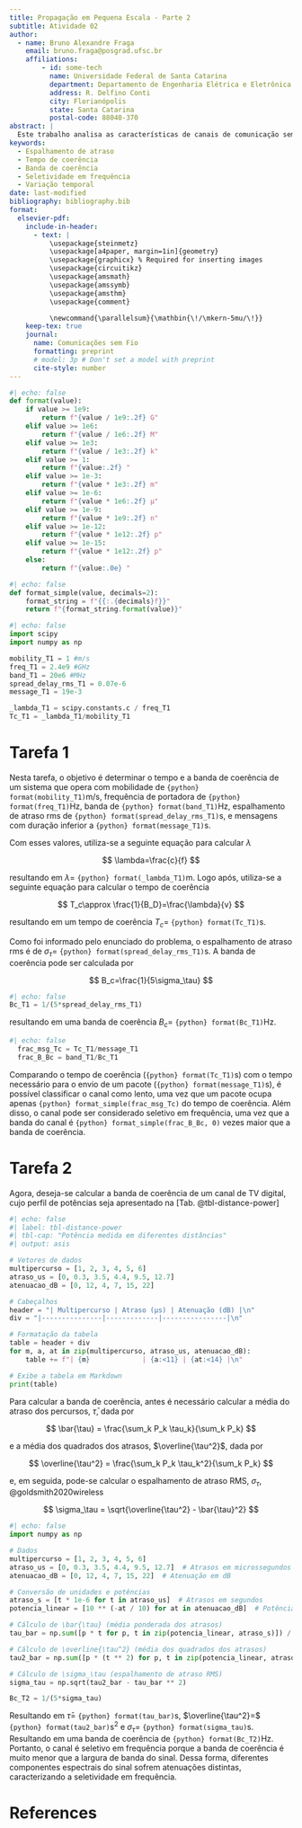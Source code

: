 ```yaml
---
title: Propagação em Pequena Escala - Parte 2
subtitle: Atividade 02
author:
  - name: Bruno Alexandre Fraga
    email: bruno.fraga@posgrad.ufsc.br
    affiliations: 
        - id: some-tech
          name: Universidade Federal de Santa Catarina
          department: Departamento de Engenharia Elétrica e Eletrônica
          address: R. Delfino Conti
          city: Florianópolis
          state: Santa Catarina
          postal-code: 88040-370
abstract: |
  Este trabalho analisa as características de canais de comunicação sem fio em dois cenários distintos. Na Tarefa 1, é estudada uma rede 802.11b em um ambiente de escritório com baixa mobilidade, considerando a portadora de 2.4 GHz e parâmetros como espalhamento de atraso e duração de quadros. São calculados o tempo e a banda de coerência, classificando o canal em relação à seletividade em frequência e variação temporal. Na Tarefa 2, é analisado o perfil de potências de um canal de TV digital, incluindo cálculos da banda de coerência e avaliação da seletividade em frequência considerando a largura de banda do sinal. Os resultados oferecem uma visão prática das propriedades de canais para sistemas de comunicação sem fio e de TV digital.
keywords: 
  - Espalhamento de atraso
  - Tempo de coerência
  - Banda de coerência
  - Seletividade em frequência
  - Variação temporal
date: last-modified
bibliography: bibliography.bib
format:
  elsevier-pdf:
    include-in-header:
      - text: |
          \usepackage{steinmetz}
          \usepackage[a4paper, margin=1in]{geometry}
          \usepackage{graphicx} % Required for inserting images
          \usepackage{circuitikz}
          \usepackage{amsmath}
          \usepackage{amssymb}
          \usepackage{amsthm}
          \usepackage{comment}

          \newcommand{\parallelsum}{\mathbin{\!/\mkern-5mu/\!}}
    keep-tex: true
    journal:
      name: Comunicações sem Fio
      formatting: preprint
      # model: 3p # Don't set a model with preprint
      cite-style: number
---
```


```python
#| echo: false
def format(value):
    if value >= 1e9:
        return f"{value / 1e9:.2f} G"
    elif value >= 1e6:
        return f"{value / 1e6:.2f} M"
    elif value >= 1e3:
        return f"{value / 1e3:.2f} k"
    elif value >= 1:
        return f"{value:.2f} "
    elif value >= 1e-3:
        return f"{value * 1e3:.2f} m"
    elif value >= 1e-6:
        return f"{value * 1e6:.2f} µ"
    elif value >= 1e-9:
        return f"{value * 1e9:.2f} n"
    elif value >= 1e-12:
        return f"{value * 1e12:.2f} p"
    elif value >= 1e-15:
        return f"{value * 1e12:.2f} p"
    else:
        return f"{value:.0e} "
```

```python
#| echo: false
def format_simple(value, decimals=2):
    format_string = f"{{:.{decimals}f}}"
    return f"{format_string.format(value)}"
```

```python
#| echo: false
import scipy
import numpy as np

mobility_T1 = 1 #m/s
freq_T1 = 2.4e9 #GHz
band_T1 = 20e6 #MHz
spread_delay_rms_T1 = 0.07e-6
message_T1 = 19e-3

_lambda_T1 = scipy.constants.c / freq_T1
Tc_T1 = _lambda_T1/mobility_T1
```

# Tarefa 1

Nesta tarefa, o objetivo é determinar o tempo e a banda de coerência de um sistema que opera com mobilidade de `{python} format(mobility_T1)`m/s, frequência de portadora de `{python} format(freq_T1)`Hz, banda de `{python} format(band_T1)`Hz, espalhamento de atraso rms de `{python} format(spread_delay_rms_T1)`s, e mensagens com duração inferior a `{python} format(message_T1)`s.

Com esses valores, utiliza-se a seguinte equação para calcular $\lambda$

$$
\lambda=\frac{c}{f}
$$

resultando em $\lambda=$ `{python} format(_lambda_T1)`m. Logo após, utiliza-se a seguinte equação para calcular o tempo de coerência

$$
  T_c\approx \frac{1}{B_D}=\frac{\lambda}{v}
$$

resultando em um tempo de coerência $T_c=$ `{python} format(Tc_T1)`s.

Como foi informado pelo enunciado do problema, o espalhamento de atraso rms é de $\sigma_\tau=$ `{python} format(spread_delay_rms_T1)`s. A banda de coerência pode ser calculada por

$$
  B_c=\frac{1}{5\sigma_\tau}
$$

```python
#| echo: false
Bc_T1 = 1/(5*spread_delay_rms_T1)
```

resultando em uma banda de coerência $B_c =$ `{python} format(Bc_T1)`Hz.

```python
#| echo: false
  frac_msg_Tc = Tc_T1/message_T1
  frac_B_Bc = band_T1/Bc_T1
```

Comparando o tempo de coerência (`{python} format(Tc_T1)`s) com o tempo necessário para o envio de um pacote (`{python} format(message_T1)`s), é possível classificar o canal como lento, uma vez que um pacote ocupa apenas `{python} format_simple(frac_msg_Tc)` do tempo de coerência. Além disso, o canal pode ser considerado seletivo em frequência, uma vez que a banda do canal é `{python} format_simple(frac_B_Bc, 0)` vezes maior que a banda de coerência.

# Tarefa 2

Agora, deseja-se calcular a banda de coerência de um canal de TV digital, cujo perfil de potências seja apresentado na [Tab. @tbl-distance-power]

```python
#| echo: false
#| label: tbl-distance-power
#| tbl-cap: "Potência medida em diferentes distâncias"
#| output: asis

# Vetores de dados
multipercurso = [1, 2, 3, 4, 5, 6]
atraso_us = [0, 0.3, 3.5, 4.4, 9.5, 12.7]
atenuacao_dB = [0, 12, 4, 7, 15, 22]

# Cabeçalhos
header = "| Multipercurso | Atraso (µs) | Atenuação (dB) |\n"
div = "|---------------|-------------|----------------|\n"

# Formatação da tabela
table = header + div
for m, a, at in zip(multipercurso, atraso_us, atenuacao_dB):
    table += f"| {m}             | {a:<11} | {at:<14} |\n"

# Exibe a tabela em Markdown
print(table)
```

Para calcular a banda de coerência, antes é necessário calcular a média do atraso dos percursos, $\bar{\tau}$, dada por

$$
  \bar{\tau} = \frac{\sum_k P_k \tau_k}{\sum_k P_k}
$$

e a média dos quadrados dos atrasos, $\overline{\tau^2}$, dada por

$$
  \overline{\tau^2} = \frac{\sum_k P_k \tau_k^2}{\sum_k P_k}
$$

e, em seguida, pode-se calcular o espalhamento de atraso RMS, $\sigma_\tau$, @goldsmith2020wireless

$$
\sigma_\tau = \sqrt{\overline{\tau^2} - \bar{\tau}^2}
$$

```python
#| echo: false
import numpy as np

# Dados
multipercurso = [1, 2, 3, 4, 5, 6]
atraso_us = [0, 0.3, 3.5, 4.4, 9.5, 12.7]  # Atrasos em microssegundos
atenuacao_dB = [0, 12, 4, 7, 15, 22]  # Atenuação em dB

# Conversão de unidades e potências
atraso_s = [t * 1e-6 for t in atraso_us]  # Atrasos em segundos
potencia_linear = [10 ** (-at / 10) for at in atenuacao_dB]  # Potência linear

# Cálculo de \bar{\tau} (média ponderada dos atrasos)
tau_bar = np.sum([p * t for p, t in zip(potencia_linear, atraso_s)]) / np.sum(potencia_linear)

# Cálculo de \overline{\tau^2} (média dos quadrados dos atrasos)
tau2_bar = np.sum([p * (t ** 2) for p, t in zip(potencia_linear, atraso_s)]) / np.sum(potencia_linear)

# Cálculo de \sigma_\tau (espalhamento de atraso RMS)
sigma_tau = np.sqrt(tau2_bar - tau_bar ** 2)

Bc_T2 = 1/(5*sigma_tau)
```

Resultando em $\bar{\tau}=$ `{python} format(tau_bar)`s, $\overline{\tau^2}=$ `{python} format(tau2_bar)`$\text{s}^2$ e $\sigma_\tau=$ `{python} format(sigma_tau)`s. Resultando em uma banda de coerência de `{python} format(Bc_T2)`Hz. Portanto, o canal é seletivo em frequência porque a banda de coerência é muito menor que a largura de banda do sinal. Dessa forma, diferentes componentes espectrais do sinal sofrem atenuações distintas, caracterizando a seletividade em frequência.

# References {-}
